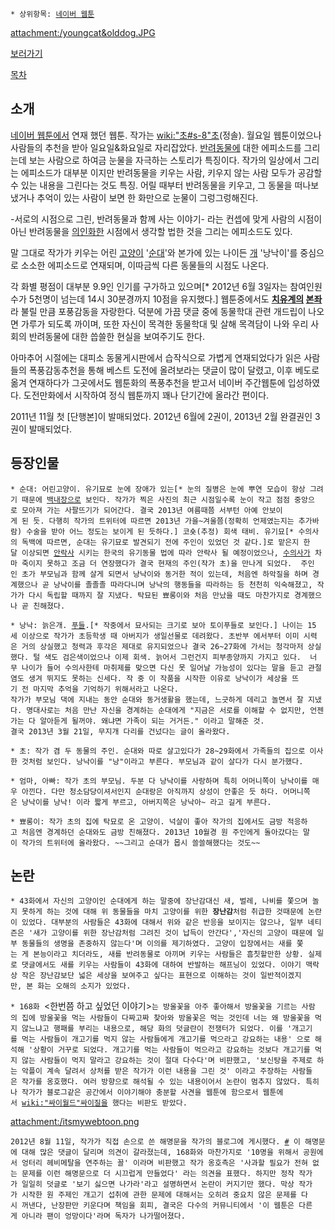  * 상위항목: [[네이버 웹툰]]

attachment:/youngcat&olddog.JPG 

[http://comic.naver.com/webtoon/list.nhn?titleId=316912&weekday=tue 보러가기]

[[목차]]

== 소개 ==
[[네이버 웹툰]]에서 연재 했던 웹툰. 작가는 [[wiki:"초#s-8"초]](정솔). 월요일 웹툰이었으나 사람들의 추천을 받아 일요일&화요일로 자리잡았다. [[반려동물]]에 대한 에피소드를 그리는데 보는 사람으로 하여금 눈물을 자극하는 스토리가 특징이다. 작가의 일상에서 그리는 에피소드가 대부분 이지만 반려동물을 키우는 사람, 키우지 않는 사람 모두가 공감할 수 있는 내용을 그린다는 것도 특징. 어릴 때부터 반려동물을 키우고, 그 동물을 떠나보냈거나 추억이 있는 사람이 보면 한 화만으로 눈물이 그렁그렁해진다. 

-서로의 시점으로 그린, 반려동물과 함께 사는 이야기- 라는 컨셉에 맞게 사람의 시점이 아닌 반려동물을 [[의인화]]한 시점에서 생각할 법한 것을 그리는 에피소드도 있다. 

말 그대로 작가가 키우는 어린 [[고양이]] '[[순대]]'와 본가에 있는 나이든 [[개]] '낭낙이'를 중심으로 소소한 에피소드로 연재되며, 이따금씩 다른 동물들의 시점도 나온다. 

각 화별 평점이 대부분 9.9인 인기를 구가하고 있으며[* 2012년 6월 3일자는 참여인원수가 5천명이 넘는데 14시 30분경까지 10점을 유지했다.] 웹툰중에서도 '''[[치유계]]의 [[본좌]]'''라 불릴 만큼 포풍감동을 자랑한다. 덕분에 가끔 댓글 중에 동물학대 관련 개드립이 나오면 가루가 되도록 까이며, 또한 자신이 목격한 동물학대 및 살해 목격담이 나와 우리 사회의 반려동물에 대한 씁쓸한 현실을 보여주기도 한다.

아마추어 시절에는 대피소 동물게시판에서 습작식으로 가볍게 연재되었다가 읽은 사람들의 폭풍감동추천을 통해 베스트 도전에 올려보라는 댓글이 많이 달렸고, 이후 베도로 옮겨 연재하다가 그곳에서도 웹툰화의 폭풍추천을 받고서 네이버 주간웹툰에 입성하였다. 도전만화에서 시작하여 정식 웹툰까지 꽤나 단기간에 올라간 편이다.

2011년 11월 첫 [단행본]이 발매되었다. 2012년 6월에 2권이, 2013년 2월 완결권인 3권이 발매되었다.

== 등장인물 ==
 * 순대: 어린고양이. 유기묘로 눈에 장애가 있는[* 눈의 질병은 눈에 뿌연 모습이 항상 그려기 때문에 [[백내장]]으로 보인다. 작가가 찍은 사진의 최근 시점일수록 눈이 작고 점점 중앙으로 모아져 가는 사팔뜨기가 되어간다. 결국 2013년 여름때쯤 서부턴 아예 안보이게 된 듯. 다행히 작가의 트위터에 따르면 2013년 가을~겨울쯤(정확히 언제였는지는 추가바람) 수술을 받아 어느 정도는 보이게 된 듯하다.] 코숏(추정) 회색 태비. 유기묘[* 수의사의 독백에 따르면, 순대는 유기묘로 발견되기 전에 주인이 있었던 것 같다.]로 맡은지 한달 이상되면 [[안락사]] 시키는 한국의 유기동물 법에 따라 안락사 될 예정이었으나, [[수의사]]가 차마 죽이지 못하고 조금 더 연장했다가 결국 현재의 주인(작가 초)을 만나게 되었다.  주인인 초가 부모님과 함께 살게 되면서 낭낙이와 동거한 적이 있는데, 처음엔 하악질을 하며 경계했으나 곧 낭낙이를 졸졸졸 따라다니며 낭낙의 행동들을 따라하는 등 천천히 익숙해졌고, 작가가 다시 독립할 때까지 잘 지냈다. 탁묘된 뾰롱이와 처음 만났을 때도 마찬가지로 경계했으나 곧 친해졌다. 

 * 낭낙: 늙은개. [[푸들]].[* 작중에서 묘사되는 크기로 보아 토이푸들로 보인다.] 나이는 15세 이상으로 작가가 초등학생 때 아버지가 생일선물로 데려왔다. 초반부 에서부터 이미 시력은 거의 상실했고 청력과 후각은 제대로 유지되었으나 결국 26~27화에 가서는 청각마저 상실했다. 털 색도 검은색이었으나 이제 회색. 늙어서 그런건지 피부종양까지 가지고 있다.  너무 나이가 들어 수의사한테 마취제를 맞으면 다신 못 일어날 가능성이 있다는 말을 듣고 관절염도 생겨 뛰지도 못하는 신세다. 작 중 이 작품을 시작한 이유로 낭낙이가 세상을 뜨기 전 마지막 추억을 기억하기 위해서라고 나온다. 
 작가가 부모님 댁에 지내는 동안 순대와 동거생활을 했는데, 느긋하게 데리고 놀면서 잘 지냈다. 명대사로는 처음 만난 자신을 경계하는 순대에게 "지금은 서로를 이해할 수 없지만, 언젠가는 다 알아듣게 될꺼야. 왜냐면 가족이 되는 거거든." 이라고 말해준 것.
 결국 2013년 3월 21일, 무지개 다리를 건넜다는 글이 올라왔다.

 * 초: 작가 겸 두 동물의 주인. 순대와 따로 살고있다가 28~29화에서 가족들의 집으로 이사한 것처럼 보인다. 낭낙이를 "낭"이라고 부른다. 부모님과 같이 살다가 다시 분가했다. 

 * 엄마, 아빠: 작가 초의 부모님. 두분 다 낭낙이를 사랑하며 특히 어머니쪽이 낭낙이를 매우 아낀다. 다만 청소담당이셔서인지 순대랑은 아직까지 상성이 안좋은 듯 하다. 어머니쪽은 낭낙이를 낭낙! 이라 짧게 부르고, 아버지쪽은 낭낙아~ 라고 길게 부른다.

 * 뾰롱이: 작가 초의 집에 탁묘로 온 고양이. 넉살이 좋아 작가의 집에서도 금방 적응하고 처음엔 경계하던 순대와도 금방 친해졌다. 2013년 10월경 원 주인에게 돌아갔다는 말이 작가의 트위터에 올라왔다. ~~그리고 순대가 몹시 쓸쓸해했다는 것도~~
== 논란 ==
 * 43화에서 자신의 고양이인 순대에게 하는 말중에 장난감대신 새, 벌레, 나비를 쫓으며 놀지 못하게 하는 것에 대해 위 동물들을 마치 고양이를 위한 '''장난감'''처럼 취급한 것때문에 논란이 있었다. 대부분의 사람들은 43화에 대해서 위와 같은 반응을 보이지는 않으나, 일부 네티즌은 '새가 고양이를 위한 장난감처럼 그려진 것이 납득이 안간다','자신의 고양이 때문에 일부 동물들의 생명을 존중하지 않는다'며 이의를 제기하였다. 고양이 입장에서는 새를 쫓는 게 본능이라고 치더라도, 새를 반려동물로 아끼며 키우는 사람들은 흠칫할만한 상황. 실제로 댓글에서도 새를 키우는 사람들이 43화에 대하여 반발하는 해프닝이 있었다. 이야기 맥락상 작은 장난감보단 넓은 세상을 보여주고 싶다는 표현으로 이해하는 것이 일반적이겠지만, 본 화는 오해의 소지가 있었다.

 * 168화 <한번쯤 하고 싶었던 이야기>는 방울꽃을 아주 좋아해서 방울꽃을 기르는 사람의 집에 방울꽃을 먹는 사람들이 다짜고짜 찾아와 방울꽃은 먹는 것인데 너는 왜 방울꽃을 먹지 않느냐고 행패를 부리는 내용으로, 해당 화의 덧글란이 전쟁터가 되었다. 이를 '개고기를 먹는 사람들이 개고기를 먹지 않는 사람들에게 개고기를 먹으라고 강요하는 내용' 으로 해석해 '상황이 거꾸로 되었다. 개고기를 먹는 사람들이 먹으라고 강요하는 것보다 개고기를 먹지 않는 사람들이 먹지 말라고 강요하는 것이 절대 다수다'며 비판했고, '보신탕을 주제로 하는 악플이 계속 달려서 상처를 받은 작가가 이런 내용을 그린 것' 이라고 주장하는 사람들은 작가를 옹호했다. 여러 방향으로 해석될 수 있는 내용이어서 논란이 멈추지 않았다. 특히나 작가가 블로그같은 공간에서 이야기해야 충분할 사견을 웹툰에 함으로서 웹툰에서 [[wiki:"싸이월드"싸이]]질을 했다는 비판도 받았다.

attachment:/itsmywebtoon.png

 2012년 8월 11일, 작가가 직접 손으로 쓴 해명문을 작가의 블로그에 게시했다. [http://blog.naver.com/jjongsol/60168697987 #] 이 해명문에 대해 많은 댓글이 달리며 의견이 갈라졌는데, 168화와 마찬가지로 '10명을 위해서 공원에서 엉터리 헤비메탈을 연주하는 꼴' 이라며 비판했고 작가 옹호측은 '사과할 필요가 전혀 없는 문제를 이런 해명문으로 더 시끄럽게 만들었다' 라는 의견을 표했다. 하지만 정작 작가가 일일히 덧글로 '보기 싫으면 나가라'라고 설명하면서 논란이 커지기만 했다. 막상 작가가 시작한 원 주제인 개고기 섭취에 관한 문제에 대해서는 오히려 중요치 않은 문제를 다시 꺼낸다, 난장판만 키운다며 책임을 회피, 결국은 다수의 커뮤니티에서 '이 웹툰은 다른게 아니라 팬이 엉망이다'라며 독자가 나가떨어졌다.
